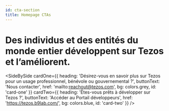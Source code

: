 ```yaml
---
id: cta-section
title: Homepage CTAs 
---
```



<Wrapper bg={colors.white} padded center id="advancing-tezos">

# Des individus et des entités du monde entier développent sur Tezos et l’améliorent.

</Wrapper>

<SideBySide 
    cardOne={{
        heading: 'Désirez-vous en savoir plus sur Tezos pour un usage professionnel, bénévole ou gouvernemental ?',
        buttonText: 'Nous contacter',
        href: 'mailto:reachout@tezos.com',
        bg: colors.grey,
        id: 'card-one'
    }}
    cardTwo={{
        heading: 'Êtes-vous prêts à développer sur Tezos ?',
        buttonText: 'Accéder au Portail développeurs',
        href: 'https://tezos.b9lab.com/',
        bg: colors.blue,
        id: 'card-two'
    }}
/>